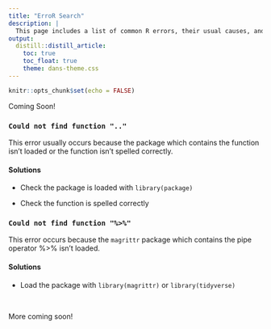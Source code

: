 ```yaml
---
title: "ErroR Search"
description: |
  This page includes a list of common R errors, their usual causes, and some solutions.
output:
  distill::distill_article:
    toc: true
    toc_float: true
    theme: dans-theme.css
---
```


```r
knitr::opts_chunk$set(echo = FALSE)
```

Coming Soon! 

### `Could not find function ".."`

This error usually occurs because the package which contains the function isn't loaded or the function isn't spelled correctly. 

#### Solutions

- Check the package is loaded with `library(package)`   

- Check the function is spelled correctly  


### `Could not find function "%>%"`

This error occurs because the `magrittr` package which contains the pipe operator %>% isn't loaded. 

#### Solutions

- Load the package with `library(magrittr)` or `library(tidyverse)`   

<br>

More coming soon!
















<br>
<br>
<br>








